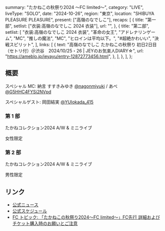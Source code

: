   summary: "たかねこの秋祭り2024 〜FC limited〜",
  category: "LIVE",
  liveType: "SOLO",
  date: "2024-10-26",
  region: "東京",
  location: "SHIBUYA PLEASURE PLEASURE",
  present: ["高嶺のなでしこ"],
  recaps: [
    {
      title: "第一部",
      setlist: ["衣装:高嶺のなでしこ 2024 衣装"],
      url: "",
    },
    {
      title: "第二部",
      setlist: [
        "衣装:高嶺のなでしこ 2024 衣装",
        "革命の女王",
        "アドレナリンゲーム",
        "MC",
        "推しの魔法",
        "MC",
        "ヒロインは平均以下。",
        "#超絶かわいい",
        "決戦スピリット",
      ],
      links: [
        {
          text: "高嶺のなでしこ たかねこの秋祭り 初日2日目（セトリ付）＠渋谷　2024/10/25・26 | JEYのお気楽人DIARY☆",
          url: "https://ameblo.jp/jeyayu/entry-12872773456.html",
        },
      ],
    },
  ],
};

## 概要

スペシャル MC: 納言 すすきみゆき [@nagonmiyuki](https://twitter.com/nagonmiyuki) / あべ [@G5HHC4FYSi2NVpd](https://twitter.com/G5HHC4FYSi2NVpd)

スペシャルゲスト: 岡田結実 [@YUIokada_415](https://twitter.com/YUIokada_415)

### 第 1 部

たかねコレクション2024 A/W & ミニライブ

女性限定

### 第 2 部

たかねコレクション2024 A/W & ミニライブ

男性限定

## リンク

- [公式ニュース](https://takanenonadeshiko.jp/10月252627日「たかねこの秋祭り2024〜fc-limited〜」開催決定！/)
- [公式スケジュール](https://takanenonadeshiko.jp/?p=2301)
- [FC トピック: 「たかねこの秋祭り2024〜FC limited〜」FC先行 詳細およびチケット購入時のお願いとご注意](https://takanekofc.com/topics/public/_/f25fb2r3umt2tnf6.html)
